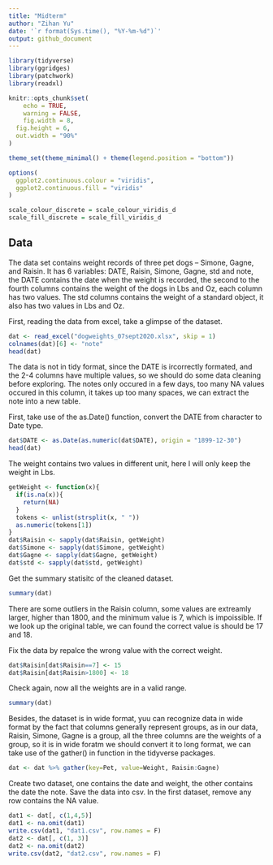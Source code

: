 ```yaml
---
title: "Midterm"
author: "Zihan Yu"
date: '`r format(Sys.time(), "%Y-%m-%d")`'
output: github_document
---
```


```r
library(tidyverse)
library(ggridges)
library(patchwork)
library(readxl)

knitr::opts_chunk$set(
	echo = TRUE,
	warning = FALSE,
	fig.width = 8, 
  fig.height = 6,
  out.width = "90%"
)

theme_set(theme_minimal() + theme(legend.position = "bottom"))

options(
  ggplot2.continuous.colour = "viridis",
  ggplot2.continuous.fill = "viridis"
)

scale_colour_discrete = scale_colour_viridis_d
scale_fill_discrete = scale_fill_viridis_d
```

## Data
The data set contains weight records of three pet dogs – Simone, Gagne, and Raisin. It has 6 variables: DATE, Raisin, Simone, Gagne, std and note, the DATE contains the date when the weight is recorded, the second to the fourth columns contains the weight of the dogs in Lbs and Oz, each column has two values. The std columns contains the weight of a standard object, it also has two values in Lbs and Oz.

First, reading the data from excel, take a glimpse of the dataset.

```r
dat <- read_excel("dogweights_07sept2020.xlsx", skip = 1)
colnames(dat)[6] <- "note"
head(dat)
```
The data is not in tidy format, since the DATE is ircorrectly formated, and the 2-4 columns have multiple values, so we should do some data cleaning before exploring. The notes only occured in a few days, too many NA values occured in this column, it takes up too many spaces, we can extract the note into a new table.

First, take use of the as.Date() function, convert the DATE from character to Date type.
```r
dat$DATE <- as.Date(as.numeric(dat$DATE), origin = "1899-12-30")
head(dat)
```

The weight contains two values in different unit, here I will only keep the weight in Lbs.

```r
getWeight <- function(x){
  if(is.na(x)){
    return(NA)
  }
  tokens <- unlist(strsplit(x, " "))
  as.numeric(tokens[1])
}
dat$Raisin <- sapply(dat$Raisin, getWeight)
dat$Simone <- sapply(dat$Simone, getWeight)
dat$Gagne <- sapply(dat$Gagne, getWeight)
dat$std <- sapply(dat$std, getWeight)
```

Get the summary statisitc of the cleaned dataset.
```r
summary(dat)
```
There are some outliers in the Raisin column, some values are extreamly larger, higher than 1800, and the minimum value is 7, which is impoissible. If we look up the original table, we can found the correct value is should be 17 and 18.

Fix the data by repalce the wrong value with the correct weight.
```r
dat$Raisin[dat$Raisin==7] <- 15
dat$Raisin[dat$Raisin>1800] <- 18
```

Check again, now all the weights are in a valid range.
```r
summary(dat)
```
Besides, the dataset is in wide format, yuu can recognize data in wide format by the fact that columns generally represent groups, as in our data, Raisin, Simone, Gagne is a group, all the three columns are the weights of a group, so it is in wide foratm we should convert it to long format, we can take use of the gather() in function in the tidyverse packages.
```r
dat <- dat %>% gather(key=Pet, value=Weight, Raisin:Gagne)
```

Create two dataset, one contains the date and weight, the other contains the date the note. Save the data into csv. In the first dataset, remove any row contains the NA value.
```r
dat1 <- dat[, c(1,4,5)]
dat1 <- na.omit(dat1)
write.csv(dat1, "dat1.csv", row.names = F)
dat2 <- dat[, c(1, 3)]
dat2 <- na.omit(dat2)
write.csv(dat2, "dat2.csv", row.names = F)
```





